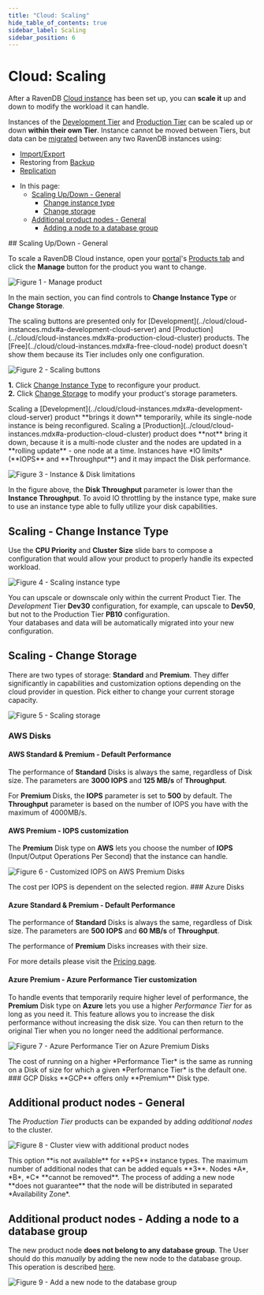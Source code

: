 ```yaml
---
title: "Cloud: Scaling"
hide_table_of_contents: true
sidebar_label: Scaling
sidebar_position: 6
---
```



# Cloud: Scaling
<Admonition type="note" title="Note">

After a RavenDB [Cloud instance](../cloud/cloud-instances.mdx) has been set up, you can **scale it** up and down to modify the 
workload it can handle.   

Instances of the [Development Tier](../cloud/cloud-instances.mdx#a-development-cloud-server) and [Production Tier](../cloud/cloud-instances.mdx#a-production-cloud-cluster) can be scaled up or down **within their own Tier**.
Instance cannot be moved between Tiers, but data can be [migrated](cloud-migration) between any
two RavenDB instances using:   
- [Import/Export](cloud-migration#import-from-live-ravendb-instance)  
- Restoring from [Backup](cloud-backup-and-restore#restore-mandatory-backup-files)  
- [Replication](https://ravendb.net/docs/article-page/6.0/csharp/studio/database/tasks/ongoing-tasks/external-replication-task)

* In this page:  
  * [Scaling Up/Down - General](../cloud/cloud-scaling.mdx#scaling-up/down---general)  
     - [Change instance type](../cloud/cloud-scaling.mdx#scaling---change-instance-type)  
     - [Change storage](../cloud/cloud-scaling.mdx#scaling---change-storage)  
  * [Additional product nodes - General](#additional-product-nodes---general)
     - [Adding a node to a database group](#additional-product-nodes---adding-a-node-to-a-database-group)

</Admonition>
## Scaling Up/Down - General

To scale a RavenDB Cloud instance, open your [portal](../cloud/portal/cloud-portal.mdx)'s [Products tab](../cloud/portal/cloud-portal-products-tab.mdx) 
and click the **Manage** button for the product you want to change.

![Figure 1 - Manage product](./assets/portal-product-list-manage-button.png)

In the main section, you can find controls to **Change Instance Type** or **Change Storage**.  

<Admonition type="note" title="Note">
The scaling buttons are presented only for [Development](../cloud/cloud-instances.mdx#a-development-cloud-server) and 
[Production](../cloud/cloud-instances.mdx#a-production-cloud-cluster) products.  
The [Free](../cloud/cloud-instances.mdx#a-free-cloud-node) product doesn't show them because its Tier includes only one configuration.  
</Admonition>

![Figure 2 - Scaling buttons](./assets/portal-product-edit-storage-and-instance-type-area.png)

**1.** Click [Change Instance Type](../cloud/cloud-scaling.mdx#scaling---change-instance-type) to reconfigure your product.  
**2.** Click [Change Storage](../cloud/cloud-scaling.mdx#scaling---change-storage) to modify your product's storage parameters.  

<Admonition type="info" title="Info">
Scaling a [Development](../cloud/cloud-instances.mdx#a-development-cloud-server) product **brings it down**
temporarily, while its single-node instance is being reconfigured.  
Scaling a [Production](../cloud/cloud-instances.mdx#a-production-cloud-cluster) product does **not** bring it down,
because it is a multi-node cluster and the nodes are updated in a **rolling update** - one node at a time.  
</Admonition>

<Admonition type="warning" title="Warning">
Instances have *IO limits* (**IOPS** and **Throughput**) and it may impact the Disk performance.

![Figure 3 - Instance & Disk limitations](./assets/portal-product-details-instance-limitations-disk-limitations.png)

In the figure above, the **Disk Throughput** parameter is lower than the **Instance Throughput**.
To avoid IO throttling by the instance type, make sure to use an instance type able to fully utilize your disk capabilities.
</Admonition>


## Scaling - Change Instance Type

Use the **CPU Priority** and **Cluster Size** slide bars to compose a configuration 
that would allow your product to properly handle its expected workload.  

![Figure 4 - Scaling instance type](./assets/portal-product-details-edit-tier.png)

You can upscale or downscale only within the current Product Tier. The *Development* Tier **Dev30** configuration,
for example, can upscale to **Dev50**, but not to the Production Tier **PB10** configuration.  
Your databases and data will be automatically migrated into your new configuration.


## Scaling - Change Storage 

There are two types of storage: **Standard** and **Premium**. They differ significantly in capabilities and customization options 
depending on the cloud provider in question. Pick either to change your current storage capacity.  

![Figure 5 - Scaling storage](./assets/portal-product-details-edit-storage.png)
### AWS Disks

#### AWS Standard & Premium - Default Performance

The performance of **Standard** Disks is always the same, regardless of Disk size.
The parameters are **3000 IOPS** and **125 MB/s** of **Throughput**.

For **Premium** Disks, the **IOPS** parameter is set to **500** by default. The **Throughput** parameter is based on the number of IOPS you have with the maximum of 4000MB/s.
#### AWS Premium - IOPS customization

The **Premium** Disk type on **AWS** lets you choose the number of **IOPS** (Input/Output Operations Per Second) that the instance can handle.

![Figure 6 - Customized IOPS on AWS Premium Disks](./assets/portal-product-details-edit-storage-with-iops.png)

<Admonition type="info" title="Info">
The cost per IOPS is dependent on the selected region.
</Admonition>
### Azure Disks

#### Azure Standard & Premium - Default Performance

The performance of **Standard** Disks is always the same, regardless of Disk size.
The parameters are **500 IOPS** and **60 MB/s** of **Throughput**.

The performance of **Premium** Disks increases with their size.

For more details please visit the [Pricing page](https://cloud.ravendb.net/pricing).
#### Azure Premium - Azure Performance Tier customization

To handle events that temporarily require higher 
level of performance, the **Premium** Disk type on **Azure** lets you use a higher *Performance Tier* for as
long as you need it. This feature allows you to increase the disk performance without increasing the disk size. 
You can then return to the original Tier when you no longer need the additional performance. 

![Figure 7 - Azure Performance Tier on Azure Premium Disks](./assets/portal-product-details-edit-storage-with-azure-performance-tier.png)

<Admonition type="info" title="Info">
The cost of running on a higher *Performance Tier* is the same as
running on a Disk of size for which a given *Performance Tier* is the
default one.
</Admonition>
### GCP Disks

<Admonition type="info" title="Info">
**GCP** offers only **Premium** Disk type.
</Admonition>



## Additional product nodes - General
The *Production Tier* products can be expanded by adding *additional nodes* to the cluster.

![Figure 8 - Cluster view with additional product nodes](./assets/studio-cluster-view-with-additional-nodes.png)

<Admonition type="info" title="Info">
This option **is not available** for **PS** instance types.  
The maximum number of additional nodes that can be added equals **3**.  
Nodes *A*, *B*, *C* **cannot be removed**.  
</Admonition>

<Admonition type="warning" title="Warning">
The process of adding a new node **does not guarantee** that the node will be distributed in separated *Availability Zone*.
</Admonition>


## Additional product nodes - Adding a node to a database group
The new product node **does not belong to any database group**. The User should do this *manually* by adding the new node to the database group.  
This operation is described [here](https://ravendb.net/docs/article-page/latest/csharp/studio/database/settings/manage-database-group#database-group-topology---add-new-node).

![Figure 9 - Add a new node to the database group](./assets/studio-add-new-node-to-database-group.png)



